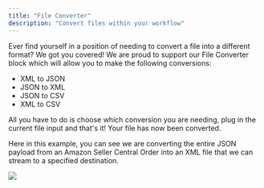 ```yaml
---
title: "File Converter"
description: "Convert files within your workflow"
---
```


Ever find yourself in a position of needing to convert a file into a different format? We got you covered! We are proud to support our File Converter block which will allow you to make the following conversions:

* XML to JSON
* JSON to XML
* JSON to CSV
* XML to CSV

All you have to do is choose which conversion you are needing, plug in the current file input and that's it! Your file has now been converted.

Here in this example, you can see we are converting the entire JSON payload from an Amazon Seller Central Order into an XML file that we can stream to a specified destination.

![](/images/8d91646-small-Screen_Shot_2023-05-15_at_2.29.25_PM.png)